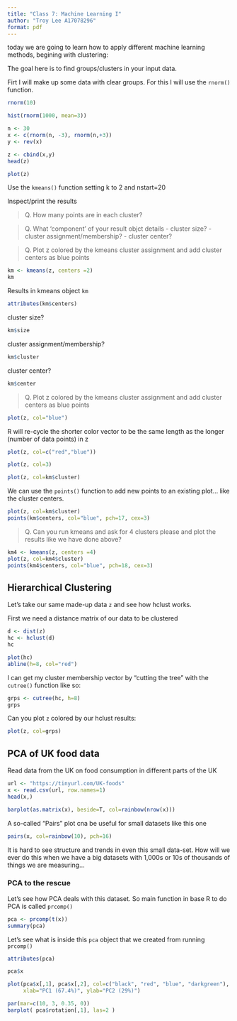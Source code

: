 ```yaml
---
title: "Class 7: Machine Learning I"
author: "Troy Lee A17078296"
format: pdf
---
```


today we are going to learn how to apply different machine learning methods, begining with clustering: 

The goal here is to find groups/clusters in your input data.

Firt I will make up some data with clear groups. For this I will use the `rnorm()` function.
```r
rnorm(10)
```


```r
hist(rnorm(1000, mean=3))
```

```r
n <- 30
x <- c(rnorm(n, -3), rnorm(n,+3))
y <- rev(x)

z <- cbind(x,y)
head(z)
```

```r
plot(z)
```


Use the `kmeans()` function setting k to 2 and nstart=20

Inspect/print the results 

>Q. How many points are in each cluster?

>Q. What 'component' of your result objct details
      - cluster size?
      - cluster assignment/membership?
      - cluster center? 
      
>Q. Plot z colored by the kmeans cluster assignment and add cluster centers as blue points


```r
km <- kmeans(z, centers =2)
km
```


Results in kmeans object `km`
```r
attributes(km$centers)
```

cluster size?
```r
km$size
```

cluster assignment/membership?
```r
km$cluster
```

cluster center?
```r
km$center
```

>Q. Plot z colored by the kmeans cluster assignment and add cluster centers as blue points

```r
plot(z, col="blue")
```

R will re-cycle the shorter color vector to be the same length as the longer (number of data points) in z
```r
plot(z, col=c("red","blue"))
```

```r
plot(z, col=3)
```

```r
plot(z, col=km$cluster)
```


We can use the `points()` function to add new points to an existing plot... like the cluster centers.

```r
plot(z, col=km$cluster)
points(km$centers, col="blue", pch=17, cex=3)
```

> Q. Can you run kmeans and ask for 4 clusters please and plot the results like we have done above?

```r
km4 <- kmeans(z, centers =4)
plot(z, col=km4$cluster)
points(km4$centers, col="blue", pch=18, cex=3)

```


## Hierarchical Clustering 

Let's take our same made-up data `z` and see how hclust works.

First we need a distance matrix of our data to be clustered 

```r
d <- dist(z)
hc <- hclust(d)
hc
```
```r
plot(hc)
abline(h=8, col="red")
```


I can get my cluster membership vector by "cutting the tree" with the `cutree()` function like so: 

```r
grps <- cutree(hc, h=8)
grps
```


Can you plot `z` colored by our hclust results:

```r
plot(z, col=grps)
```

## PCA of UK food data

Read data from the UK on food consumption in different parts of the UK

```r
url <- "https://tinyurl.com/UK-foods"
x <- read.csv(url, row.names=1)
head(x,)
```

```r
barplot(as.matrix(x), beside=T, col=rainbow(nrow(x)))
```


A so-called "Pairs" plot cna be useful for small datasets like this one

```r
pairs(x, col=rainbow(10), pch=16)
```

It is hard to see structure and trends in even this small data-set. How will we ever do this when we have a big datasets with 1,000s or 10s of thousands of things we are measuring...

### PCA to the rescue

Let's see how PCA deals with this dataset. So main function in base R to do PCA is called `prcomp()`

```r
pca <- prcomp(t(x))
summary(pca)
```


Let's see what is inside this `pca` object that we created from running `prcomp()`

```r
attributes(pca)
```


```r
pca$x
```

```r
plot(pca$x[,1], pca$x[,2], col=c("black", "red", "blue", "darkgreen"), pch=16,
     xlab="PC1 (67.4%)", ylab="PC2 (29%)")
```

```r
par(mar=c(10, 3, 0.35, 0))
barplot( pca$rotation[,1], las=2 )
```





























